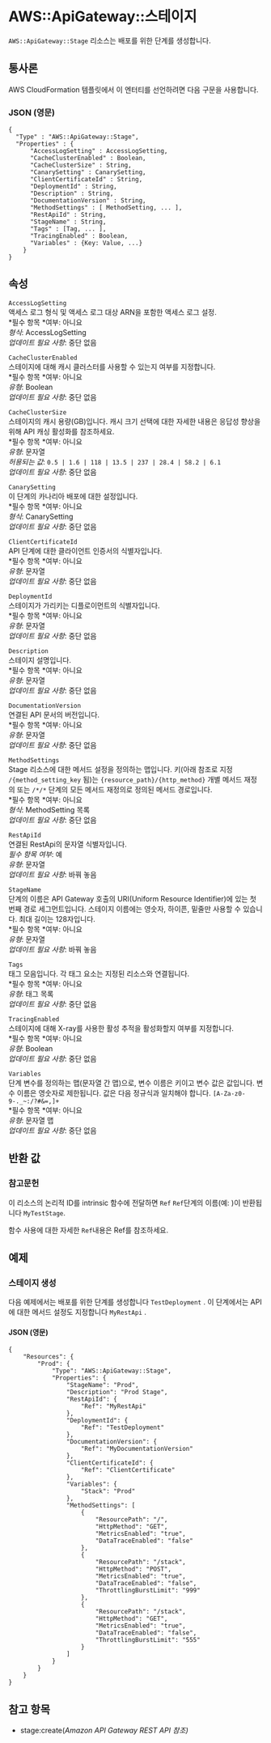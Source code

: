# AWS::ApiGateway::스테이지

`AWS::ApiGateway::Stage` 리소스는 배포를 위한 단계를 생성합니다.

## 통사론

AWS CloudFormation 템플릿에서 이 엔터티를 선언하려면 다음 구문을 사용합니다.

### JSON (영문)

```
{
  "Type" : "AWS::ApiGateway::Stage",
  "Properties" : {
      "AccessLogSetting" : AccessLogSetting,
      "CacheClusterEnabled" : Boolean,
      "CacheClusterSize" : String,
      "CanarySetting" : CanarySetting,
      "ClientCertificateId" : String,
      "DeploymentId" : String,
      "Description" : String,
      "DocumentationVersion" : String,
      "MethodSettings" : [ MethodSetting, ... ],
      "RestApiId" : String,
      "StageName" : String,
      "Tags" : [Tag, ... ],
      "TracingEnabled" : Boolean,
      "Variables" : {Key: Value, ...}
    }
}
```

## 속성

`AccessLogSetting`  
액세스 로그 형식 및 액세스 로그 대상 ARN을 포함한 액세스 로그 설정.  
*필수 항목 *여부: 아니요  
_형식_: AccessLogSetting  
_업데이트 필요 사항_: 중단 없음

`CacheClusterEnabled`  
스테이지에 대해 캐시 클러스터를 사용할 수 있는지 여부를 지정합니다.  
*필수 항목 *여부: 아니요  
_유형_: Boolean  
_업데이트 필요 사항_: 중단 없음

`CacheClusterSize`  
스테이지의 캐시 용량(GB)입니다. 캐시 크기 선택에 대한 자세한 내용은 응답성 향상을 위해 API 캐싱 활성화를 참조하세요.  
*필수 항목 *여부: 아니요  
_유형_: 문자열  
_허용되는 값_: `0.5 | 1.6 | 118 | 13.5 | 237 | 28.4 | 58.2 | 6.1`  
_업데이트 필요 사항_: 중단 없음

`CanarySetting`  
이 단계의 카나리아 배포에 대한 설정입니다.  
*필수 항목 *여부: 아니요  
_형식_: CanarySetting  
_업데이트 필요 사항_: 중단 없음

`ClientCertificateId`  
API 단계에 대한 클라이언트 인증서의 식별자입니다.  
*필수 항목 *여부: 아니요  
_유형_: 문자열  
_업데이트 필요 사항_: 중단 없음

`DeploymentId`  
스테이지가 가리키는 디플로이먼트의 식별자입니다.  
*필수 항목 *여부: 아니요  
_유형_: 문자열  
_업데이트 필요 사항_: 중단 없음

`Description`  
스테이지 설명입니다.  
*필수 항목 *여부: 아니요  
_유형_: 문자열  
_업데이트 필요 사항_: 중단 없음

`DocumentationVersion`  
연결된 API 문서의 버전입니다.  
*필수 항목 *여부: 아니요  
_유형_: 문자열  
_업데이트 필요 사항_: 중단 없음

`MethodSettings`  
Stage 리소스에 대한 메서드 설정을 정의하는 맵입니다. 키(아래 참조로 지정 `/{method_setting_key` 됨)는 `{resource_path}/{http_method}` 개별 메서드 재정의 또는 `/*/*` 단계의 모든 메서드 재정의로 정의된 메서드 경로입니다.  
*필수 항목 *여부: 아니요  
_형식_: MethodSetting 목록  
_업데이트 필요 사항_: 중단 없음

`RestApiId`  
연결된 RestApi의 문자열 식별자입니다.  
_필수 항목 여부_: 예  
_유형_: 문자열  
_업데이트 필요 사항_: 바꿔 놓음

`StageName`  
단계의 이름은 API Gateway 호출의 URI(Uniform Resource Identifier)에 있는 첫 번째 경로 세그먼트입니다. 스테이지 이름에는 영숫자, 하이픈, 밑줄만 사용할 수 있습니다. 최대 길이는 128자입니다.  
*필수 항목 *여부: 아니요  
_유형_: 문자열  
_업데이트 필요 사항_: 바꿔 놓음

`Tags`  
태그 모음입니다. 각 태그 요소는 지정된 리소스와 연결됩니다.  
*필수 항목 *여부: 아니요  
_유형_: 태그 목록  
_업데이트 필요 사항_: 중단 없음

`TracingEnabled`  
스테이지에 대해 X-ray를 사용한 활성 추적을 활성화할지 여부를 지정합니다.  
*필수 항목 *여부: 아니요  
_유형_: Boolean  
_업데이트 필요 사항_: 중단 없음

`Variables`  
단계 변수를 정의하는 맵(문자열 간 맵)으로, 변수 이름은 키이고 변수 값은 값입니다. 변수 이름은 영숫자로 제한됩니다. 값은 다음 정규식과 일치해야 합니다. `[A-Za-z0-9-._~:/?#&=,]+`  
*필수 항목 *여부: 아니요  
_유형_: 문자열 맵  
_업데이트 필요 사항_: 중단 없음

## 반환 값

### 참고문헌

이 리소스의 논리적 ID를 intrinsic 함수에 전달하면 `Ref` `Ref`단계의 이름(예: )이 반환됩니다 `MyTestStage`.

함수 사용에 대한 자세한 `Ref`내용은 Ref를 참조하세요.

## 예제

### 스테이지 생성

다음 예제에서는 배포를 위한 단계를 생성합니다 `TestDeployment` . 이 단계에서는 API에 대한 메서드 설정도 지정합니다 `MyRestApi` .

#### JSON (영문)

```
{
    "Resources": {
        "Prod": {
            "Type": "AWS::ApiGateway::Stage",
            "Properties": {
                "StageName": "Prod",
                "Description": "Prod Stage",
                "RestApiId": {
                    "Ref": "MyRestApi"
                },
                "DeploymentId": {
                    "Ref": "TestDeployment"
                },
                "DocumentationVersion": {
                    "Ref": "MyDocumentationVersion"
                },
                "ClientCertificateId": {
                    "Ref": "ClientCertificate"
                },
                "Variables": {
                    "Stack": "Prod"
                },
                "MethodSettings": [
                    {
                        "ResourcePath": "/",
                        "HttpMethod": "GET",
                        "MetricsEnabled": "true",
                        "DataTraceEnabled": "false"
                    },
                    {
                        "ResourcePath": "/stack",
                        "HttpMethod": "POST",
                        "MetricsEnabled": "true",
                        "DataTraceEnabled": "false",
                        "ThrottlingBurstLimit": "999"
                    },
                    {
                        "ResourcePath": "/stack",
                        "HttpMethod": "GET",
                        "MetricsEnabled": "true",
                        "DataTraceEnabled": "false",
                        "ThrottlingBurstLimit": "555"
                    }
                ]
            }
        }
    }
}
```

## 참고 항목

- stage:create(_Amazon API Gateway REST API 참조)_
